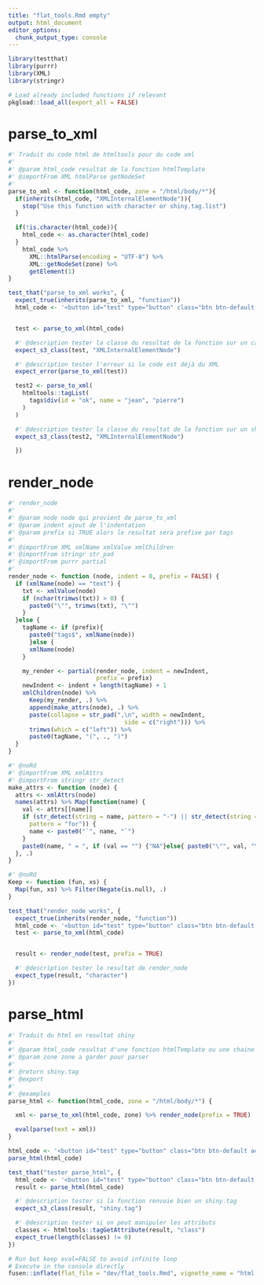 ```yaml
---
title: "flat_tools.Rmd empty"
output: html_document
editor_options:
  chunk_output_type: console
---
```


```r
library(testthat)
library(purrr)
library(XML)
library(stringr)
```

```r
# Load already included functions if relevant
pkgload::load_all(export_all = FALSE)
```

# parse_to_xml

```r
#' Traduit du code html de htmltools pour du code xml
#'
#' @param html_code resultat de la fonction htmlTemplate
#' @importFrom XML htmlParse getNodeSet
#'
parse_to_xml <- function(html_code, zone = "/html/body/*"){
  if(inherits(html_code, "XMLInternalElementNode")){
    stop("Use this function with character or shiny.tag.list")
  }

  if(!is.character(html_code)){
    html_code <- as.character(html_code)
  }
    html_code %>%
      XML::htmlParse(encoding = "UTF-8") %>%
      XML::getNodeSet(zone) %>%
      getElement(1)
}
```


```r
test_that("parse_to_xml works", {
  expect_true(inherits(parse_to_xml, "function"))
  html_code <- '<button id="test" type="button" class="btn btn-default action-button">test</button>'


  test <- parse_to_xml(html_code)

  #' @description tester la classe du resultat de la fonction sur un caractere
  expect_s3_class(test, "XMLInternalElementNode")

  #' @description tester l'erreur si le code est déjà du XML
  expect_error(parse_to_xml(test))

  test2 <- parse_to_xml(
    htmltools::tagList(
      tags$div(id = "ok", name = "jean", "pierre")
    )
  )

  #' @description tester la classe du resultat de la fonction sur un shiny.tag
  expect_s3_class(test2, "XMLInternalElementNode")

  })
```


# render_node

```r
#' render_node
#'
#' @param node node qui provient de parse_to_xml
#' @param indent ajout de l'indentation
#' @param prefix si TRUE alors le resultat sera prefixe par tags
#'
#' @importFrom XML xmlName xmlValue xmlChildren
#' @importFrom stringr str_pad
#' @importFrom purrr partial
#'
render_node <- function (node, indent = 0, prefix = FALSE) {
  if (xmlName(node) == "text") {
    txt <- xmlValue(node)
    if (nchar(trimws(txt)) > 0) {
      paste0("\"", trimws(txt), "\"")
    }
  }else {
    tagName <- if (prefix){
      paste0("tags$", xmlName(node))
      }else {
      xmlName(node)
    }

    my_render <- partial(render_node, indent = newIndent,
                         prefix = prefix)
    newIndent <- indent + length(tagName) + 1
    xmlChildren(node) %>%
      Keep(my_render, .) %>%
      append(make_attrs(node), .) %>%
      paste(collapse = str_pad(",\n", width = newIndent,
                                 side = c("right"))) %>%
      trimws(which = c("left")) %>%
      paste0(tagName, "(", ., ")")
  }
}

#' @noRd
#' @importFrom XML xmlAttrs
#' @importFrom stringr str_detect
make_attrs <- function (node) {
  attrs <- xmlAttrs(node)
  names(attrs) %>% Map(function(name) {
    val <- attrs[[name]]
    if (str_detect(string = name, pattern = "-") || str_detect(string = name,
      pattern = "for")) {
      name <- paste0("`", name, "`")
    }
    paste0(name, " = ", if (val == "") {"NA"}else{ paste0("\"", val, "\"")})
  }, .)
}

#' @noRd
Keep <- function (fun, xs) {
  Map(fun, xs) %>% Filter(Negate(is.null), .)
}


```


```r
test_that("render_node works", {
  expect_true(inherits(render_node, "function"))
  html_code <- '<button id="test" type="button" class="btn btn-default action-button">test</button>'
  test <- parse_to_xml(html_code)


  result <- render_node(test, prefix = TRUE)

  #' @description tester le resultat de render_node
  expect_type(result, "character")
})
```


# parse_html

```r
#' Traduit du html en resultat shiny
#'
#' @param html_code resultat d'une fonction htmlTemplate ou une chaine de caractere
#' @param zone zone a garder pour parser
#'
#' @return shiny.tag
#' @export
#'
#' @examples
parse_html <- function(html_code, zone = "/html/body/*") {

  xml <- parse_to_xml(html_code, zone) %>% render_node(prefix = TRUE)

  eval(parse(text = xml))
}
```

```r
html_code <- '<button id="test" type="button" class="btn btn-default action-button">test</button>'
parse_html(html_code)
```

```r
test_that("tester parse_html", {
  html_code <- '<button id="test" type="button" class="btn btn-default action-button">test</button>'
  result <- parse_html(html_code)

  #' @description tester si la fonction renvoie bien un shiny.tag
  expect_s3_class(result, "shiny.tag")

  #' @description tester si on peut manipuler les attributs
  classes <- htmltools::tagGetAttribute(result, "class")
  expect_true(length(classes) != 0)
})
```


```r
# Run but keep eval=FALSE to avoid infinite loop
# Execute in the console directly
fusen::inflate(flat_file = "dev/flat_tools.Rmd", vignette_name = "html vers shiny.tag", check = FALSE, overwrite = TRUE)
```

